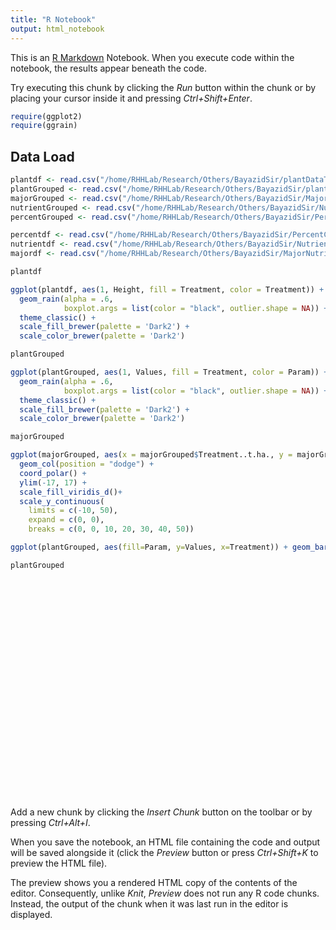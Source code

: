 ```yaml
---
title: "R Notebook"
output: html_notebook
---
```


This is an [R Markdown](http://rmarkdown.rstudio.com) Notebook. When you execute code within the notebook, the results appear beneath the code. 

Try executing this chunk by clicking the *Run* button within the chunk or by placing your cursor inside it and pressing *Ctrl+Shift+Enter*. 

```r
require(ggplot2)
require(ggrain)
```


## Data Load


```r
plantdf <- read.csv("/home/RHHLab/Research/Others/BayazidSir/plantDataT.csv")
plantGrouped <- read.csv("/home/RHHLab/Research/Others/BayazidSir/plantDataGroup.csv")
majorGrouped <- read.csv("/home/RHHLab/Research/Others/BayazidSir/MajorNutrientGroup.csv")
nutrientGrouped <- read.csv("/home/RHHLab/Research/Others/BayazidSir/NutrientContentGroup.csv")
percentGrouped <- read.csv("/home/RHHLab/Research/Others/BayazidSir/PercentContentGroup.csv")

percentdf <- read.csv("/home/RHHLab/Research/Others/BayazidSir/PercentContent.csv")
nutrientdf <- read.csv("/home/RHHLab/Research/Others/BayazidSir/NutrientContent.csv")
majordf <- read.csv("/home/RHHLab/Research/Others/BayazidSir/MajorNutrient.csv")
```

```r
plantdf
```

```r
ggplot(plantdf, aes(1, Height, fill = Treatment, color = Treatment)) +
  geom_rain(alpha = .6,
            boxplot.args = list(color = "black", outlier.shape = NA)) +
  theme_classic() +
  scale_fill_brewer(palette = 'Dark2') +
  scale_color_brewer(palette = 'Dark2')
```

```r
plantGrouped
```

```r
ggplot(plantGrouped, aes(1, Values, fill = Treatment, color = Param)) +
  geom_rain(alpha = .6,
            boxplot.args = list(color = "black", outlier.shape = NA)) +
  theme_classic() +
  scale_fill_brewer(palette = 'Dark2') +
  scale_color_brewer(palette = 'Dark2')
```

```r
majorGrouped
```

```r
ggplot(majorGrouped, aes(x = majorGrouped$Treatment..t.ha., y = majorGrouped$N.content..mg.pot., fill = majorGrouped$Element)) +
  geom_col(position = "dodge") +
  coord_polar() + 
  ylim(-17, 17) + 
  scale_fill_viridis_d()+
  scale_y_continuous(
    limits = c(-10, 50),
    expand = c(0, 0),
    breaks = c(0, 0, 10, 20, 30, 40, 50))

```

```r
ggplot(plantGrouped, aes(fill=Param, y=Values, x=Treatment)) + geom_bar(position="dodge", stat="identity")

```

```r
plantGrouped
```

```r

```

```r

```

```r

```

```r

```

```r

```

```r

```

```r

```

```r

```

```r

```

```r

```

```r

```

```r

```

```r

```

```r

```

```r

```

```r

```

```r

```

```r

```

```r

```

```r

```

```r

```

```r

```

```r

```

```r

```

```r

```

```r

```

Add a new chunk by clicking the *Insert Chunk* button on the toolbar or by pressing *Ctrl+Alt+I*.

When you save the notebook, an HTML file containing the code and output will be saved alongside it (click the *Preview* button or press *Ctrl+Shift+K* to preview the HTML file).

The preview shows you a rendered HTML copy of the contents of the editor. Consequently, unlike *Knit*, *Preview* does not run any R code chunks. Instead, the output of the chunk when it was last run in the editor is displayed.
